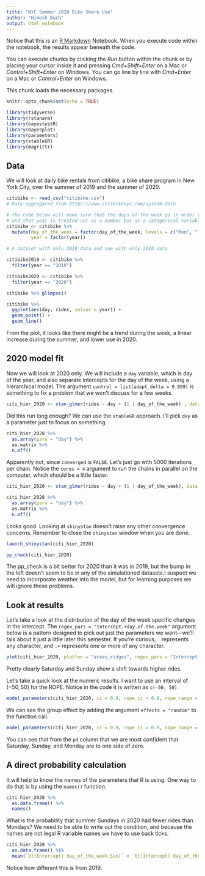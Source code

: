 ```yaml
---
title: "NYC Summer 2020 Bike Share Use"
author: "Himesh Buch"
output: html_notebook
---
```


Notice that this is an [R Markdown](http://rmarkdown.rstudio.com) Notebook. When you execute code within the notebook, the results appear beneath the code. 

You can execute chunks by clicking the *Run* button within the chunk or by placing your cursor inside it and pressing *Cmd+Shift+Enter* on a Mac or *Control+Shift+Enter* on Windows. You can go line by line with *Cmd+Enter* on a Mac or *Control+Enter* on Windows.

This chunk loads the necessary packages.
```r
knitr::opts_chunk$set(echo = TRUE)

library(tidyverse)
library(rstanarm)
library(bayestestR)
library(bayesplot)
library(parameters)
library(stableGR)
library(magrittr)
```


## Data

We will look at daily bike rentals from citibike, a bike share program in New York City, over the summer of 2019 and the summer of 2020. 
```r
citibike <- read_csv("citibike.csv")
# Data aggregated from https://www.citibikenyc.com/system-data

# the code below will make sure that the days of the week go in order rather than alphabetically,
# and that year is treated not as a number but as a categorical variable
citibike <- citibike %>%
  mutate(day_of_the_week = factor(day_of_the_week, levels = c("Mon", "Tue", "Wed", "Thu", "Fri", "Sat", "Sun")),
         year = factor(year))

# A dataset with only 2019 data and one with only 2020 data

citibike2019 <- citibike %>%
  filter(year == "2019")

citibike2020 <- citibike %>%
  filter(year == "2020")

citibike %>% glimpse()

```


```r
citibike %>%
  ggplot(aes(day, rides, colour = year)) + 
  geom_point() +
  geom_line()
```
From the plot, it looks like there might be a trend during the week, a linear increase during the summer, and lower use in 2020.


## 2020 model fit

Now we will look at 2020 only. We will include a `day` variable, which is day of the year, and also separate intercepts for the day of the week, using a hierarchical model. The argument `control = list(adapt_delta = 0.999)` is something to fix a problem that we won't discuss for a few weeks.

```r
citi_hier_2020 <- stan_glmer(rides ~ day + (1 | day_of_the_week) , data = citibike2020, control = list(adapt_delta = 0.999))
```

Did this run long enough? We can use the `stableGR` approach. I'll pick `day` as a parameter just to focus on something.

```r
citi_hier_2020 %>% 
  as.array(pars = "day") %>% 
  as.matrix %>% 
  n.eff()
```
Apparently not, since `converged` is `FALSE`. Let's just go with 5000 iterations per chain. Notice the `cores = 4` argument to run the chains in parallel on the computer, which should be a little faster. 

```r
citi_hier_2020 <- stan_glmer(rides ~ day + (1 | day_of_the_week), data = citibike2020, iter = 5000, control = list(adapt_delta = 0.999), cores = 4)
```


```r
citi_hier_2020 %>% 
  as.array(pars = "day") %>% 
  as.matrix %>% 
  n.eff()
```

Looks good. Looking at `shinystan` doesn't raise any other convergence concerns. Remember to close the `shinystan` window when you are done.

```r
launch_shinystan(citi_hier_2020)
```

```r
pp_check(citi_hier_2020)
```

The pp_check is a bit better for 2020 than it was in 2019, but the bump in the left doesn't seem to be in any of the simulationed datasets.I suspect we need to incorporate weather into the model, but for learning purposes we will ignore these problems.

## Look at results

Let's take a look at the distribution of the day of the week specific changes in the intercept. The `regex_pars = "Intercept.+day.of.the.week"` argument below is a pattern designed to pick out just the parameters we want---we'll talk about it just a little later this semester. If you're curious, `.` represents any character, and `.+` represents one or more of any character.

```r
plot(citi_hier_2020, plotfun = "areas_ridges", regex_pars = "Intercept.+day.of.the.week") 
```

Pretty clearly Saturday and Sunday show a shift towards higher rides.


Let's take a quick look at the numeric results. I want to use an interval of $(-50, 50)$ for the ROPE. Notice in the code it is written as `c(-50, 50)`.

```r
model_parameters(citi_hier_2020, ci = 0.9, rope_ci = 0.9, rope_range = c(-50, 50))
```
We can see the group effect by adding the argument `effects = "random"` to the function call.


```r
model_parameters(citi_hier_2020, ci = 0.9, rope_ci = 0.9, rope_range = c(-50, 50), effects = "random")
```

You can see that from the `pd` column that we are most confident that Saturday, Sunday, and Monday are to one side of zero. 

## A direct probability calculation

It will help to know the names of the parameters that R is using. One way to do that is by using the `names()` function.

```r
citi_hier_2020 %>%
  as.data.frame() %>%
  names()
```
What is the probability that summer Sundays in 2020 had fewer rides than Mondays? We need to be able to write out the condition, and because the names are not legal R variable names we have to use back ticks.

```r
citi_hier_2020 %>%
  as.data.frame() %$%
  mean(`b[(Intercept) day_of_the_week:Sun]` < `b[(Intercept) day_of_the_week:Mon]`)
```
Notice how different this is from 2019.
